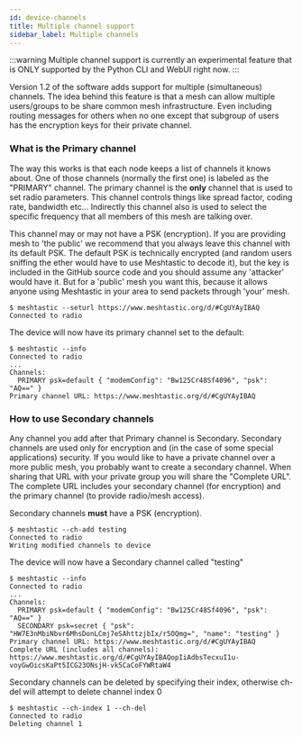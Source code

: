 ```yaml
---
id: device-channels
title: Multiple channel support
sidebar_label: Multiple channels
---
```


:::warning
Multiple channel support is currently an experimental feature that is ONLY supported by the Python CLI and WebUI right now.
:::

Version 1.2 of the software adds support for multiple (simultaneous) channels. The idea behind this feature is that a mesh can allow multiple users/groups to be share common mesh infrastructure. Even including routing messages for others when no one except that subgroup of users has the encryption keys for their private channel.

### What is the Primary channel

The way this works is that each node keeps a list of channels it knows about. One of those channels (normally the first one) is labeled as the "PRIMARY" channel. The primary channel is the **only** channel that is used to set radio parameters. This channel controls things like spread factor, coding rate, bandwidth etc... Indirectly this channel also is used to select the specific frequency that all members of this mesh are talking over.

This channel may or may not have a PSK (encryption). If you are providing mesh to 'the public' we recommend that you always leave this channel with its default PSK. The default PSK is technically encrypted (and random users sniffing the ether would have to use Meshtastic to decode it), but the key is included in the GitHub source code and you should assume any 'attacker' would have it. But for a 'public' mesh you want this, because it allows anyone using Meshtastic in your area to send packets through 'your' mesh.

```shell title="Setting default channel"
$ meshtastic --seturl https://www.meshtastic.org/d/#CgUYAyIBAQ
Connected to radio
```

The device will now have its primary channel set to the default:

```shell title="Expected output"
$ meshtastic --info
Connected to radio
...
Channels:
  PRIMARY psk=default { "modemConfig": "Bw125Cr48Sf4096", "psk": "AQ==" }
Primary channel URL: https://www.meshtastic.org/d/#CgUYAyIBAQ
```

### How to use Secondary channels

Any channel you add after that Primary channel is Secondary. Secondary channels are used only for encryption and (in the case of some special applications) security. If you would like to have a private channel over a more public mesh, you probably want to create a secondary channel. When sharing that URL with your private group you will share the "Complete URL". The complete URL includes your secondary channel (for encryption) and the primary channel (to provide radio/mesh access).

Secondary channels **must** have a PSK (encryption).

```shell title="Adding a channel called testing"
$ meshtastic --ch-add testing
Connected to radio
Writing modified channels to device
```

The device will now have a Secondary channel called "testing"

```shell title="Expected output"
$ meshtastic --info
Connected to radio
...
Channels:
  PRIMARY psk=default { "modemConfig": "Bw125Cr48Sf4096", "psk": "AQ==" }
  SECONDARY psk=secret { "psk": "HW7E3nMbiNbvr6MhsDonLCmj7eSAhttzjbIx/r5OQmg=", "name": "testing" }
Primary channel URL: https://www.meshtastic.org/d/#CgUYAyIBAQ
Complete URL (includes all channels): https://www.meshtastic.org/d/#CgUYAyIBAQopIiAdbsTecxuI1u-voyGwOicsKaPt5ICG23ONsjH-vk5CaCoFYWRtaW4
```

Secondary channels can be deleted by specifying their index, otherwise ch-del will attempt to delete channel index 0

```shell title="Deleting a secondary channel"
$ meshtastic --ch-index 1 --ch-del
Connected to radio
Deleting channel 1
```
